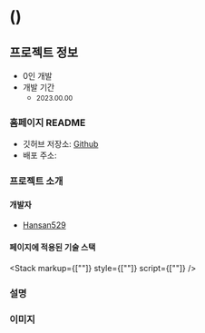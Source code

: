 
#  ()

## 프로젝트 정보

- 0인 개발  
- 개발 기간 
    - <small className="text-xs">2023.00.00</small>

### 홈페이지 README

- 깃허브 저장소: <a target="_blank" href="">Github</a>
- 배포 주소: <a target="_blank" href=""></a>

### 프로젝트 소개

#### 개발자

 - [Hansan529](https://github.com/Hansan529)

#### 페이지에 적용된 기술 스택

<Stack markup={[""]} style={[""]} script={[""]} />

### 설명

<div className="max-w-prose text-base/10 break-keep">
</div>


### 이미지